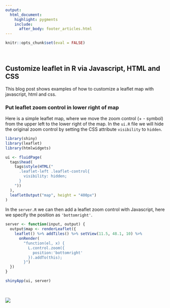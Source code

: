 ```yaml
---
output: 
  html_document:
    highlight: pygments
    include:
      after_body: footer_articles.html
---
```


```r
knitr::opts_chunk$set(eval = FALSE)
```

<br>

## Customize leaflet in R via Javascript, HTML and CSS

This blog post shows examples of how to customize a leaflet map with javascript, html and css.

### Put leaflet zoom control in lower right of map

Here is a simple leaflet map, where we move the zoom control (+ - symbol) from the upper left to the lower right of the map. In the `ui.R` file we will hide the original zoom control by setting the CSS attribute `visibility` to `hidden`.

```r
library(shiny)
library(leaflet)
library(htmlwidgets)

ui <- fluidPage(
  tags$head(
    tags$style(HTML("
      .leaflet-left .leaflet-control{
        visibility: hidden;
      }
    "))
  ),
  leafletOutput("map", height = "400px")
)
```

In the `server.R` we can then add a leaflet zoom control with Javascript, here we specify the position as `'bottomright'`.

```r
server <- function(input, output) {
  output$map <- renderLeaflet({
    leaflet() %>% addTiles() %>% setView(11.5, 48.1, 10) %>%
      onRender(
        "function(el, x) {
          L.control.zoom({
            position:'bottomright'
          }).addTo(this);
        }")
  })
}

shinyApp(ui, server)
```

<br>

![](assets/img/leaflet_map_zoom_control.JPG)





